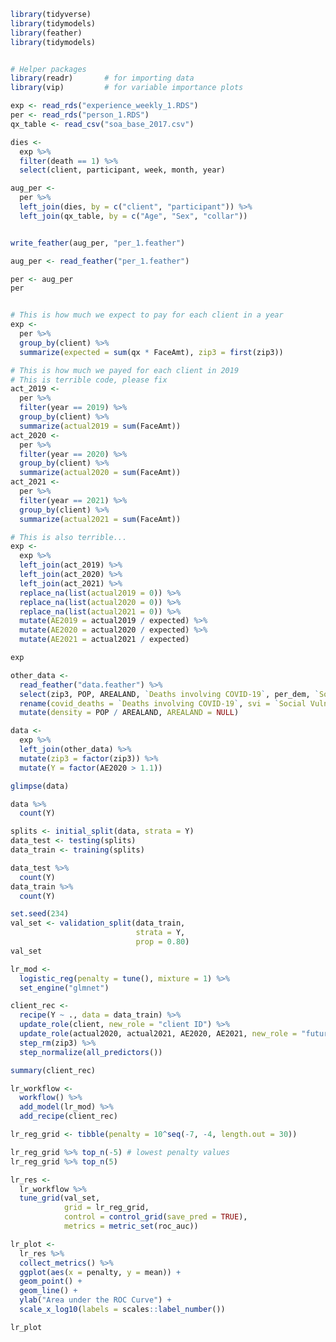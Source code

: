 ```r
library(tidyverse)
library(tidymodels)
library(feather)
library(tidymodels)


# Helper packages
library(readr)       # for importing data
library(vip)         # for variable importance plots
```

```r
exp <- read_rds("experience_weekly_1.RDS")
per <- read_rds("person_1.RDS")
qx_table <- read_csv("soa_base_2017.csv")

dies <-
  exp %>%
  filter(death == 1) %>%
  select(client, participant, week, month, year)

aug_per <-
  per %>%
  left_join(dies, by = c("client", "participant")) %>%
  left_join(qx_table, by = c("Age", "Sex", "collar"))


write_feather(aug_per, "per_1.feather")

aug_per <- read_feather("per_1.feather")

per <- aug_per
per


# This is how much we expect to pay for each client in a year
exp <-
  per %>%
  group_by(client) %>%
  summarize(expected = sum(qx * FaceAmt), zip3 = first(zip3))

# This is how much we payed for each client in 2019
# This is terrible code, please fix
act_2019 <-
  per %>%
  filter(year == 2019) %>%
  group_by(client) %>%
  summarize(actual2019 = sum(FaceAmt))
act_2020 <-
  per %>%
  filter(year == 2020) %>%
  group_by(client) %>%
  summarize(actual2020 = sum(FaceAmt))
act_2021 <-
  per %>%
  filter(year == 2021) %>%
  group_by(client) %>%
  summarize(actual2021 = sum(FaceAmt))

# This is also terrible...
exp <-
  exp %>%
  left_join(act_2019) %>%
  left_join(act_2020) %>%
  left_join(act_2021) %>%
  replace_na(list(actual2019 = 0)) %>%
  replace_na(list(actual2020 = 0)) %>%
  replace_na(list(actual2021 = 0)) %>%
  mutate(AE2019 = actual2019 / expected) %>%
  mutate(AE2020 = actual2020 / expected) %>%
  mutate(AE2021 = actual2021 / expected)

exp

other_data <-
  read_feather("data.feather") %>%
  select(zip3, POP, AREALAND, `Deaths involving COVID-19`, per_dem, `Social Vulnerability Index (SVI)`, `CVAC level of concern for vaccination rollout`) %>%
  rename(covid_deaths = `Deaths involving COVID-19`, svi = `Social Vulnerability Index (SVI)`, cvac = `CVAC level of concern for vaccination rollout`) %>%
  mutate(density = POP / AREALAND, AREALAND = NULL)

data <-
  exp %>%
  left_join(other_data) %>%
  mutate(zip3 = factor(zip3)) %>%
  mutate(Y = factor(AE2020 > 1.1))

glimpse(data)

data %>%
  count(Y)

splits <- initial_split(data, strata = Y)
data_test <- testing(splits)
data_train <- training(splits)

data_test %>%
  count(Y)
data_train %>%
  count(Y)

set.seed(234)
val_set <- validation_split(data_train, 
                            strata = Y, 
                            prop = 0.80)
val_set

lr_mod <- 
  logistic_reg(penalty = tune(), mixture = 1) %>% 
  set_engine("glmnet")

client_rec <-
  recipe(Y ~ ., data = data_train) %>%
  update_role(client, new_role = "client ID") %>%
  update_role(actual2020, actual2021, AE2020, AE2021, new_role = "future") %>%
  step_rm(zip3) %>% 
  step_normalize(all_predictors())

summary(client_rec)
```

```r
lr_workflow <- 
  workflow() %>% 
  add_model(lr_mod) %>% 
  add_recipe(client_rec)

```

```r
lr_reg_grid <- tibble(penalty = 10^seq(-7, -4, length.out = 30))

lr_reg_grid %>% top_n(-5) # lowest penalty values
lr_reg_grid %>% top_n(5) 
```

```r
lr_res <- 
  lr_workflow %>% 
  tune_grid(val_set,
            grid = lr_reg_grid,
            control = control_grid(save_pred = TRUE),
            metrics = metric_set(roc_auc))

```

```r
lr_plot <- 
  lr_res %>% 
  collect_metrics() %>% 
  ggplot(aes(x = penalty, y = mean)) + 
  geom_point() + 
  geom_line() + 
  ylab("Area under the ROC Curve") +
  scale_x_log10(labels = scales::label_number())

lr_plot 

```
